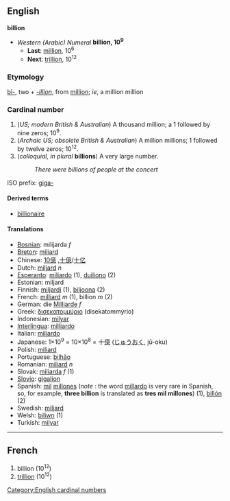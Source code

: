 ==English==
'''billion'''

*''Western (Arabic) Numeral'' '''billion, 10<sup>9</sup>'''
**'''Last''': [[million]], 10<sup>6</sup>
**'''Next''': [[trillion]], 10<sup>12</sup>

===Etymology===
[[bi-]], two + ''[[-illion]]'', from [[million]]; ''ie'', a million million

===Cardinal number===
#(''US; modern British & Australian'') A thousand million; a 1 followed by nine zeros; 10<sup>9</sup>.
#(''Archaic US; obsolete British & Australian'') A million millions; 1 followed by twelve zeros; 10<sup>12</sup>.
#(''colloquial, in plural'' '''billions''') A very large number.
#:''There were billions of people at the concert''

ISO prefix: [[giga-]]

====Derived terms====
*[[billionaire]]

====Translations====
*[[Bosnian]]: milijarda ''f''
*[[Breton]]: [[miliard]]
*Chinese: [[10億]] ,[[十億]]/[[十亿]]
*Dutch: [[miljard]] ''n''
*[[Esperanto]]: [[miliardo]] (1), [[duiliono]] (2)
*Estonian: miljard
*Finnish: [[miljardi]] (1), [[biljoona]] (2)
*French: [[milliard]] ''m'' (1), billion ''m'' (2)
*German: die [[Milliarde]] ''f''
*Greek: [[δισεκατομμύριο]] (disekatommýrio)
*Indonesian: [[milyar]]
*[[Interlingua]]: [[milliardo]]
*Italian: [[miliardo]]
*Japanese: 1×10<sup>9</sup> = 10×10<sup>8</sup> = 十[[億]] ([[じゅう]][[おく]], jū-oku)
*Polish: [[miliard]]
*Portuguese: [[bilhão]]
*Romanian: [[miliard]] ''n''
*Slovak: [[miliarda]] ''f'' (1)
*[[Slovio]]: [[gigalion]]
*Spanish: [[mil]] [[millón|millones]] (''note'' : the word [[millardo]] is very rare in Spanish, so, for example, '''three billion''' is translated as '''tres mil millones''') (1), [[billón]] (2)
*Swedish: [[miljard]]
*Welsh: [[biliwn]] (1)
*Turkish: [[milyar]]

----

==French==

#billion (10<sup>12</sup>)
#[[trillion]] (10<sup>12</sup>)

[[Category:English cardinal numbers]]